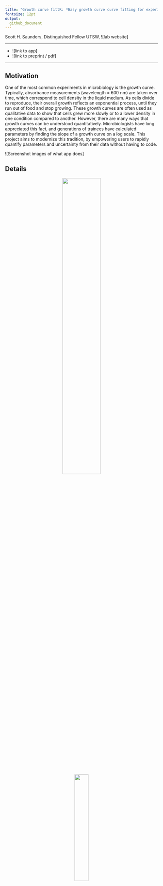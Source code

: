 ```yaml
---
title: "Growth curve fittR: *Easy growth curve curve fitting for experimental biologists*"
fontsize: 12pt
output:
  github_document
---
```



Scott H. Saunders, Distinguished Fellow UTSW, ![lab website]

---

* ![link to app]
* ![link to preprint / pdf]

---

## Motivation

One of the most common experiments in microbiology is the growth curve. Typically, absorbance measurements (wavelength = 600 nm) are taken over time, which correspond to cell density in the liquid medium. As cells divide to reproduce, their overall growth reflects an exponential process, until they run out of food and stop growing. These growth curves are often used as qualitative data to show that cells grew more slowly or to a lower density in one condition compared to another. However, there are many ways that growth curves can be understood quantitatively. Microbiologists have long appreciated this fact, and generations of trainees have calculated parameters by finding the slope of a growth curve on a log scale. This project aims to modernize this tradition, by empowering users to rapidly quantify parameters and uncertainty from their data without having to code.

![Screenshot images of what app does]

## Details

<p align="center">
<img src="gomp_diagram.png" width=50% height=50%>
</p>


<p align="center">
<img src="https://render.githubusercontent.com/render/math?math=y=Aexp{\left(-exp{\left(\frac{\mu_A e}{A}(\lambda-t)+1\right)}\right)} +C" width=30% height=30%>
</p>

